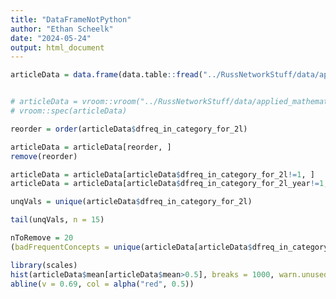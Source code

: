 ```yaml
---
title: "DataFrameNotPython"
author: "Ethan Scheelk"
date: "2024-05-24"
output: html_document
---
```


```r
articleData = data.frame(data.table::fread("../RussNetworkStuff/data/applied_mathematics_piloting/articles_category_for_2l_abstracts_concepts_processed_v1_EX_102.csv.gz"))


# articleData = vroom::vroom("../RussNetworkStuff/data/applied_mathematics_piloting/articles_category_for_2l_abstracts_concepts_processed_v1_EX_102.csv.gz")
# vroom::spec(articleData)
```

```r
reorder = order(articleData$dfreq_in_category_for_2l)

articleData = articleData[reorder, ]
remove(reorder)

articleData = articleData[articleData$dfreq_in_category_for_2l!=1, ]
articleData = articleData[articleData$dfreq_in_category_for_2l_year!=1, ]

unqVals = unique(articleData$dfreq_in_category_for_2l)
```

```r
tail(unqVals, n = 15)

nToRemove = 20
(badFrequentConcepts = unique(articleData[articleData$dfreq_in_category_for_2l %in% tail(unqVals, n = nToRemove), ]$concept))
```

```r
library(scales)
hist(articleData$mean[articleData$mean>0.5], breaks = 1000, warn.unused = T)
abline(v = 0.69, col = alpha("red", 0.5))
```

